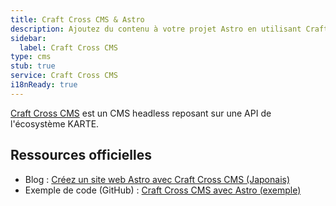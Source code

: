 ```yaml
---
title: Craft Cross CMS & Astro
description: Ajoutez du contenu à votre projet Astro en utilisant Craft Cross CMS
sidebar:
  label: Craft Cross CMS
type: cms
stub: true
service: Craft Cross CMS
i18nReady: true
---
```


[Craft Cross CMS](https://ecosystem.plaid.co.jp/product/karte-craft/xcms) est un CMS headless reposant sur une API de l'écosystème KARTE.

## Ressources officielles

- Blog : [Créez un site web Astro avec Craft Cross CMS (Japonais)](https://solution.karte.io/blog/2025/10/build-website-with-astro-using-xcms/)
- Exemple de code (GitHub) : [Craft Cross CMS avec Astro (exemple)](https://github.com/plaidev/craft-codes/tree/main/astro/cross-cms-astro-sample)
